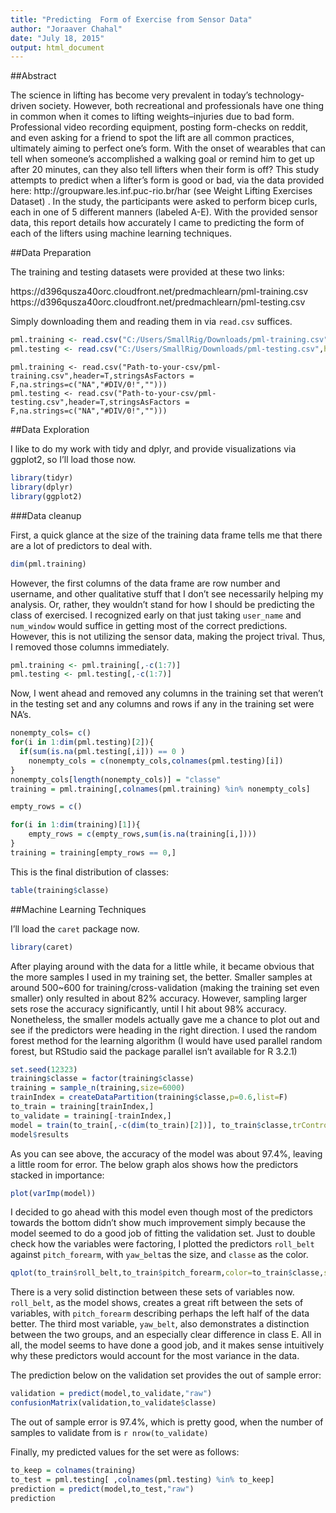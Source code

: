 ```yaml
---
title: "Predicting  Form of Exercise from Sensor Data"
author: "Joraaver Chahal"
date: "July 18, 2015"
output: html_document
---
```


##Abstract

The science in lifting has become very prevalent in today's technology-driven society. However, both recreational and professionals have one thing in common when it comes to lifting weights--injuries due to bad form. Professional video recording equipment, posting form-checks on reddit, and even asking for a friend to spot the lift are all common practices, ultimately aiming to perfect one's form. With the onset of wearables that can tell when someone's accomplished a walking goal or remind him to get up after 20 minutes, can they also tell lifters when their form is off? This study attempts to predict when a lifter's form is good or bad, via the data provided here: http://groupware.les.inf.puc-rio.br/har (see Weight Lifting Exercises Dataset) . In the study, the participants were asked to perform bicep curls, each in one of 5 different manners (labeled A-E). With the provided sensor data, this report details how accurately I came to predicting the form of each of the lifters using machine learning techniques.

##Data Preparation

The training and testing datasets were provided at these two links:

https://d396qusza40orc.cloudfront.net/predmachlearn/pml-training.csv
https://d396qusza40orc.cloudfront.net/predmachlearn/pml-testing.csv

Simply downloading them and reading them in via `read.csv` suffices.

```r
pml.training <- read.csv("C:/Users/SmallRig/Downloads/pml-training.csv",header=T,stringsAsFactors = F,na.strings=c("NA","#DIV/0!",""))
pml.testing <- read.csv("C:/Users/SmallRig/Downloads/pml-testing.csv",header=T,stringsAsFactors = F,na.strings=c("NA","#DIV/0!",""))
```
```
pml.training <- read.csv("Path-to-your-csv/pml-training.csv",header=T,stringsAsFactors = F,na.strings=c("NA","#DIV/0!","")))
pml.testing <- read.csv("Path-to-your-csv/pml-testing.csv",header=T,stringsAsFactors = F,na.strings=c("NA","#DIV/0!","")))
```

##Data Exploration

I like to do my work with tidy and dplyr, and provide visualizations via ggplot2, so I'll load those now.

```r
library(tidyr)
library(dplyr)
library(ggplot2)
```

###Data cleanup

First, a quick glance at the size of the training data frame tells me that there are a lot of predictors to deal with.
```r
dim(pml.training)
```

However, the first columns of the data frame are row number and username, and other qualitative stuff that I don't see necessarily helping my analysis. Or, rather, they wouldn't stand for how I should be predicting the class of exercised. I recognized early on that just taking `user_name` and `num_window` would suffice in getting most of the correct predictions. However, this is not utilizing the sensor data, making the project trival. Thus, I removed those columns immediately.

```r
pml.training <- pml.training[,-c(1:7)]
pml.testing <- pml.testing[,-c(1:7)]
```

Now, I went ahead and removed any columns  in the training set that weren't in the testing set and any columns and rows if any in the training set were NA's.

```r
nonempty_cols= c()
for(i in 1:dim(pml.testing)[2]){
  if(sum(is.na(pml.testing[,i])) == 0 )
    nonempty_cols = c(nonempty_cols,colnames(pml.testing)[i])
}
nonempty_cols[length(nonempty_cols)] = "classe"
training = pml.training[,colnames(pml.training) %in% nonempty_cols]

empty_rows = c()

for(i in 1:dim(training)[1]){
    empty_rows = c(empty_rows,sum(is.na(training[i,])))
}
training = training[empty_rows == 0,]

```

This is the final distribution of classes:

```r
table(training$classe)
```

##Machine Learning Techniques

I'll load the `caret` package now.
```r
library(caret)
```

After playing around with the data for a little while, it became obvious that the more samples I used in my training set, the better. Smaller samples at around 500~600 for training/cross-validation (making the training set even smaller) only resulted in about 82% accuracy. However, sampling larger sets rose the accuracy significantly, until I hit about 98% accuracy. Nonetheless, the smaller models actually gave me a chance to plot out and see if the predictors were heading in the right direction. I used the random forest method for the learning algorithm (I would have used parallel random forest, but RStudio said the package parallel isn't available for R 3.2.1)


```r
set.seed(12323)
training$classe = factor(training$classe)
training = sample_n(training,size=6000)
trainIndex = createDataPartition(training$classe,p=0.6,list=F)
to_train = training[trainIndex,]
to_validate = training[-trainIndex,]
model = train(to_train[,-c(dim(to_train)[2])], to_train$classe,trControl=trainControl(method="cv",number=10),method="rf")
model$results
```

As you can see above, the accuracy of the model was about 97.4%, leaving a little room for error. The below graph alos shows how the predictors stacked in importance:

```r
plot(varImp(model))
```

I decided to go ahead with this model even though most of the predictors towards the bottom didn't show much improvement simply because the model seemed to do a good job of fitting the validation set. Just to double check how the variables were factoring, I plotted the predictors `roll_belt` against `pitch_forearm`, with `yaw_belt`as the size, and `classe` as the color.

```r
qplot(to_train$roll_belt,to_train$pitch_forearm,color=to_train$classe,size=to_train$yaw_belt, alpha=I(0.5))
```

There is a very solid distinction between these sets of variables now. `roll_belt`, as the model shows, creates a great rift between the sets of variables, with `pitch_forearm` describing perhaps the left half of the data better. The third most variable, `yaw_belt`, also demonstrates a distinction between the two groups, and an especially clear difference in class E. All in all, the model seems to have done a good job, and it makes sense intuitively why these predictors would account for the most variance in the data.

The prediction below on the validation set provides the out of sample error:

```r
validation = predict(model,to_validate,"raw")
confusionMatrix(validation,to_validate$classe)
```

The out of sample error is 97.4%, which is pretty good, when the number of samples to validate from is `r nrow(to_validate)`

Finally, my predicted values for the set were as follows:
```r
to_keep = colnames(training)
to_test = pml.testing[ ,colnames(pml.testing) %in% to_keep]
prediction = predict(model,to_test,"raw")
prediction
```

